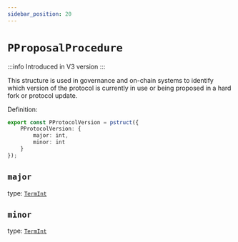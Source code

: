 ```yaml
---
sidebar_position: 20
---
```


# `PProposalProcedure`

:::info
Introduced in V3 version
:::

This structure is used in governance and on-chain systems to identify which version of the protocol is currently in use or being proposed in a hard fork or protocol update.

Definition:

```ts
export const PProtocolVersion = pstruct({
    PProtocolVersion: {
        major: int,
        minor: int
    }
});
```

## `major`
type: [`TermInt`](../../stdlib/TermInt)

## `minor`
type: [`TermInt`](../../stdlib/TermInt)

